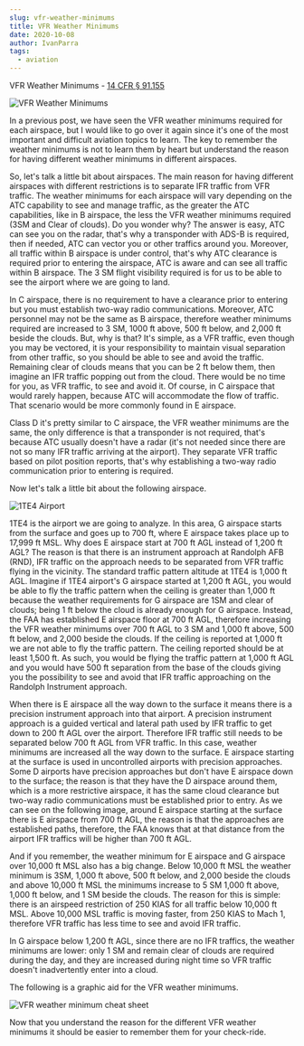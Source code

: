 ```yaml
---
slug: vfr-weather-minimums
title: VFR Weather Minimums
date: 2020-10-08
author: IvanParra
tags:
  - aviation
---
```

VFR Weather Minimums - [14 CFR § 91.155](https://www.law.cornell.edu/cfr/text/14/91.155)

![VFR Weather Minimums](/images/weather-minima.png "VFR Weather Minimums")

In a previous post, we have seen the VFR weather minimums required for each airspace, but I would like to go over it again since it's one of the most important and difficult aviation topics to learn. The key to remember the weather minimums is not to learn them by heart but understand the reason for having different weather minimums in different airspaces.

So, let's talk a little bit about airspaces. The main reason for having different airspaces with different restrictions is to separate IFR traffic from VFR traffic. The weather minimums for each airspace will vary depending on the ATC capability to see and manage traffic, as the greater the ATC capabilities, like in B airspace, the less the VFR weather minimums required (3SM and Clear of clouds). Do you wonder why? The answer is easy, ATC can see you on the radar, that's why a transponder with ADS-B is required, then if needed, ATC can vector you or other traffics around you. Moreover, all traffic within B airspace is under control, that's why ATC clearance is required prior to entering the airspace, ATC is aware and can see all traffic within B airspace. The 3 SM flight visibility required is for us to be able to see the airport where we are going to land.

In C airspace, there is no requirement to have a clearance prior to entering but you must establish two-way radio communications. Moreover, ATC personnel may not be the same as B airspace, therefore weather minimums required are increased to 3 SM, 1000 ft above, 500 ft below, and 2,000 ft beside the clouds. But, why is that? It's simple, as a VFR traffic, even though you may be vectored, it is your responsibility to maintain visual separation from other traffic, so you should be able to see and avoid the traffic. Remaining clear of clouds means that you can be 2 ft below them, then imagine an IFR traffic popping out from the cloud. There would be no time for you, as VFR traffic, to see and avoid it. Of course, in C airspace that would rarely happen, because ATC will accommodate the flow of traffic. That scenario would be more commonly found in E airspace.

Class D it's pretty similar to C airspace, the VFR weather minimums are the same, the only difference is that a transponder is not required, that's because ATC usually doesn't have a radar (it's not needed since there are not so many IFR traffic arriving at the airport). They separate VFR traffic based on pilot position reports, that's why establishing a two-way radio communication prior to entering is required. 

Now let's talk a little bit about the following airspace.

![1TE4 Airport](/images/1te4.png "1TE4 Airport")

1TE4 is the airport we are going to analyze. In this area, G airspace starts from the surface and goes up to 700 ft, where E airspace takes place up to 17,999 ft MSL. Why does E airspace start at 700 ft AGL instead of 1,200 ft AGL? The reason is that there is an instrument approach at Randolph AFB (RND), IFR traffic on the approach needs to be separated from VFR traffic flying in the vicinity.  The standard traffic pattern altitude at 1TE4 is 1,000 ft AGL. Imagine if 1TE4 airport's G airspace started at 1,200 ft AGL, you would be able to fly the traffic pattern when the ceiling is greater than 1,000 ft because the weather requirements for G airspace are 1SM and clear of clouds; being 1 ft below the cloud is already enough for G airspace. Instead, the FAA has established E airspace floor at 700 ft AGL, therefore increasing the VFR weather minimums over 700 ft AGL to 3 SM and 1,000 ft above, 500 ft below, and 2,000 beside the clouds. If the ceiling is reported at 1,000 ft we are not able to fly the traffic pattern. The ceiling reported should be at least 1,500 ft. As such, you would be flying the traffic pattern at 1,000 ft AGL and you would have 500 ft separation from the base of the clouds giving you the possibility to see and avoid that IFR traffic approaching on the Randolph Instrument approach.

When there is E airspace all the way down to the surface it means there is a precision instrument approach into that airport. A precision instrument approach is a guided vertical and lateral path used by IFR traffic to get down to 200 ft AGL over the airport. Therefore IFR traffic still needs to be separated below 700 ft AGL from VFR traffic. In this case, weather minimums are increased all the way down to the surface. E airspace starting at the surface is used in uncontrolled airports with precision approaches. Some D airports have precision approaches but don't have E airspace down to the surface; the reason is that they have the D airspace around them, which is a more restrictive airspace, it has the same cloud clearance but two-way radio communications must be established prior to entry.
As we can see on the following image, around E airspace starting at the surface there is E airspace from 700 ft AGL, the reason is that the approaches are established paths, therefore, the FAA knows that at that distance from the airport IFR traffics will be higher than 700 ft AGL.

And if you remember, the weather minimum for E airspace and G airspace over 10,000 ft MSL also has a big change. Below 10,000 ft MSL the weather minimum is 3SM, 1,000 ft above, 500 ft below, and 2,000 beside the clouds and above 10,000 ft MSL the minimums increase to 5 SM 1,000 ft above, 1,000 ft below, and 1 SM beside the clouds. The reason for this is simple: there is an airspeed restriction of 250 KIAS for all traffic below 10,000 ft MSL. Above 10,000 MSL traffic is moving faster, from 250 KIAS to Mach 1, therefore VFR traffic has less time to see and avoid IFR traffic.

In G airspace below 1,200 ft AGL, since there are no IFR traffics, the weather minimums are lower: only 1 SM and remain clear of clouds are required during the day, and they are increased during night time so VFR traffic doesn't inadvertently enter into a cloud.

The following is a graphic aid for the VFR weather minimums.

![VFR weather minimum cheat sheet](/images/weather-minimum-aid.png "VFR weather minimum cheat sheet")

Now that you understand the reason for the different VFR weather minimums it should be easier to remember them for your check-ride.